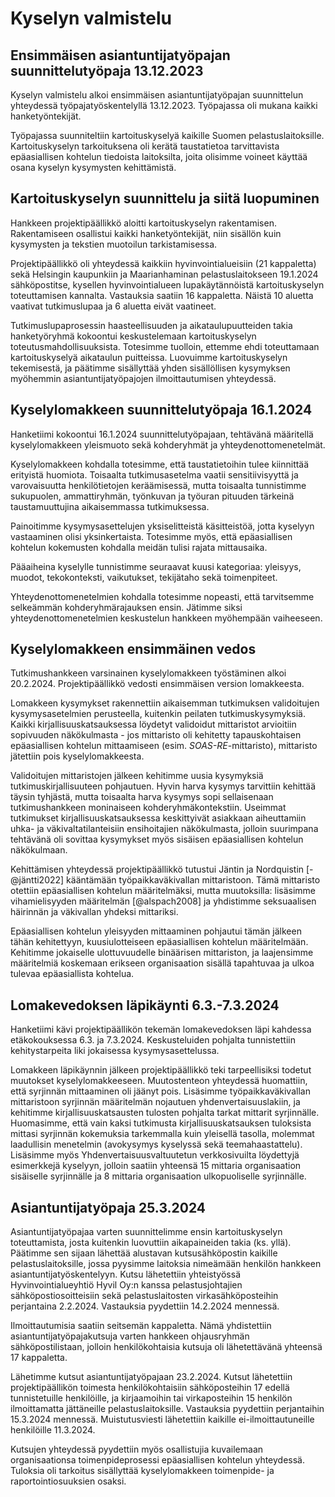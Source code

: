 # Kyselyn valmistelu {#sec-kyselynvalmistelu}

## Ensimmäisen asiantuntijatyöpajan suunnittelutyöpaja 13.12.2023

Kyselyn valmistelu alkoi ensimmäisen asiantuntijatyöpajan suunnittelun yhteydessä työpajatyöskentelyllä 13.12.2023. Työpajassa oli mukana kaikki hanketyöntekijät.

Työpajassa suunniteltiin kartoituskyselyä kaikille Suomen pelastuslaitoksille. Kartoituskyselyn tarkoituksena oli kerätä taustatietoa tarvittavista epäasiallisen kohtelun tiedoista laitoksilta, joita olisimme voineet käyttää osana kyselyn kysymysten kehittämistä.

## Kartoituskyselyn suunnittelu ja siitä luopuminen

Hankkeen projektipäällikkö aloitti kartoituskyselyn rakentamisen. Rakentamiseen osallistui kaikki hanketyöntekijät, niin sisällön kuin kysymysten ja tekstien muotoilun tarkistamisessa.

Projektipäällikkö oli yhteydessä kaikkiin hyvinvointialueisiin (21 kappaletta) sekä Helsingin kaupunkiin ja Maarianhaminan pelastuslaitokseen 19.1.2024 sähköpostitse, kysellen hyvinvointialueen lupakäytännöistä kartoituskyselyn toteuttamisen kannalta. Vastauksia saatiin 16 kappaletta. Näistä 10 aluetta vaativat tutkimuslupaa ja 6 aluetta eivät vaatineet.

Tutkimuslupaprosessin haasteellisuuden ja aikataulupuutteiden takia hanketyöryhmä kokoontui keskustelemaan kartoituskyselyn toteutusmahdollisuuksista. Totesimme tuolloin, ettemme ehdi toteuttamaan kartoituskyselyä aikataulun puitteissa. Luovuimme kartoituskyselyn tekemisestä, ja päätimme sisällyttää yhden sisällöllisen kysymyksen myöhemmin asiantuntijatyöpajojen ilmoittautumisen yhteydessä.

## Kyselylomakkeen suunnittelutyöpaja 16.1.2024

Hanketiimi kokoontui 16.1.2024 suunnittelutyöpajaan, tehtävänä määritellä kyselylomakkeen yleismuoto sekä kohderyhmät ja yhteydenottomenetelmät.

Kyselylomakkeen kohdalla totesimme, että taustatietoihin tulee kiinnittää erityistä huomiota. Toisaalta tutkimusasetelma vaatii sensitiivisyyttä ja varovaisuutta henkilötietojen keräämisessä, mutta toisaalta tunnistimme sukupuolen, ammattiryhmän, työnkuvan ja työuran pituuden tärkeinä taustamuuttujina aikaisemmassa tutkimuksessa.

Painoitimme kysymysasettelujen yksiselitteistä käsitteistöä, jotta kyselyyn vastaaminen olisi yksinkertaista. Totesimme myös, että epäasiallisen kohtelun kokemusten kohdalla meidän tulisi rajata mittausaika.

Pääaiheina kyselylle tunnistimme seuraavat kuusi kategoriaa: yleisyys, muodot, tekokonteksti, vaikutukset, tekijätaho sekä toimenpiteet.

Yhteydenottomenetelmien kohdalla totesimme nopeasti, että tarvitsemme selkeämmän kohderyhmärajauksen ensin. Jätimme siksi yhteydenottomenetelmien keskustelun hankkeen myöhempään vaiheeseen.

## Kyselylomakkeen ensimmäinen vedos

Tutkimushankkeen varsinainen kyselylomakkeen työstäminen alkoi 20.2.2024. Projektipäällikkö vedosti ensimmäisen version lomakkeesta.

Lomakkeen kysymykset rakennettiin aikaisemman tutkimuksen validoitujen kysymysasetelmien perusteella, kuitenkin peilaten tutkimuskysymyksiä. Kaikki kirjallisuuskatsauksessa löydetyt validoidut mittaristot arvioitiin sopivuuden näkökulmasta - jos mittaristo oli kehitetty tapauskohtaisen epäasiallisen kohtelun mittaamiseen (esim. *SOAS-RE*-mittaristo), mittaristo jätettiin pois kyselylomakkeesta.

Validoitujen mittaristojen jälkeen kehitimme uusia kysymyksiä tutkimuskirjallisuuteen pohjautuen. Hyvin harva kysymys tarvittiin kehittää täysin tyhjästä, mutta toisaalta harva kysymys sopi sellaisenaan tutkimushankkeen moninaiseen kohderyhmäkontekstiin. Useimmat tutkimukset kirjallisuuskatsauksessa keskittyivät asiakkaan aiheuttamiin uhka- ja väkivaltatilanteisiin ensihoitajien näkökulmasta, jolloin suurimpana tehtävänä oli sovittaa kysymykset myös sisäisen epäasiallisen kohtelun näkökulmaan.

Kehittämisen yhteydessä projektipäällikkö tutustui Jäntin ja Nordquistin [-@jäntti2022] kääntämään työpaikkaväkivallan mittaristoon. Tämä mittaristo otettiin epäasiallisen kohtelun määritelmäksi, mutta muutoksilla: lisäsimme vihamielisyyden määritelmän [@alspach2008] ja yhdistimme seksuaalisen häirinnän ja väkivallan yhdeksi mittariksi.

Epäasiallisen kohtelun yleisyyden mittaaminen pohjautui tämän jälkeen tähän kehitettyyn, kuusiulotteiseen epäasiallisen kohtelun määritelmään. Kehitimme jokaiselle ulottuvuudelle binäärisen mittariston, ja laajensimme määritelmiä koskemaan erikseen organisaation sisällä tapahtuvaa ja ulkoa tulevaa epäasiallista kohtelua.

## Lomakevedoksen läpikäynti 6.3.-7.3.2024

Hanketiimi kävi projektipäällikön tekemän lomakevedoksen läpi kahdessa etäkokouksessa 6.3. ja 7.3.2024. Keskusteluiden pohjalta tunnistettiin kehitystarpeita liki jokaisessa kysymysasettelussa.

Lomakkeen läpikäynnin jälkeen projektipäällikkö teki tarpeellisiksi todetut muutokset kyselylomakkeeseen. Muutostenteon yhteydessä huomattiin, että syrjinnän mittaaminen oli jäänyt pois. Lisäsimme työpaikkaväkivallan mittaristoon syrjinnän määritelmän nojautuen yhdenvertaisuuslakiin, ja kehitimme kirjallisuuskatsausten tulosten pohjalta tarkat mittarit syrjinnälle. Huomasimme, että vain kaksi tutkimusta kirjallisuuskatsauksen tuloksista mittasi syrjinnän kokemuksia tarkemmalla kuin yleisellä tasolla, molemmat laadullisin menetelmin (avokysymys kyselyssä sekä teemahaastattelu). Lisäsimme myös Yhdenvertaisuusvaltuutetun verkkosivuilta löydettyjä esimerkkejä kyselyyn, jolloin saatiin yhteensä 15 mittaria organisaation sisäiselle syrjinnälle ja 8 mittaria organisaation ulkopuoliselle syrjinnälle.

## Asiantuntijatyöpaja 25.3.2024

Asiantuntijatyöpajaa varten suunnittelimme ensin kartoituskyselyn toteuttamista, josta kuitenkin luovuttiin aikapaineiden takia (ks. yllä). Päätimme sen sijaan lähettää alustavan kutsusähköpostin kaikille pelastuslaitoksille, jossa pyysimme laitoksia nimeämään henkilön hankkeen asiantuntijatyöskentelyyn. Kutsu lähetettiin yhteistyössä Hyvinvointialueyhtiö Hyvil Oy:n kanssa pelastusjohtajien sähköpostiosoitteisiin sekä pelastuslaitosten virkasähköposteihin perjantaina 2.2.2024. Vastauksia pyydettiin 14.2.2024 mennessä.

Ilmoittautumisia saatiin seitsemän kappaletta. Nämä yhdistettiin asiantuntijatyöpajakutsuja varten hankkeen ohjausryhmän sähköpostilistaan, jolloin henkilökohtaisia kutsuja oli lähetettävänä yhteensä 17 kappaletta.

Lähetimme kutsut asiantuntijatyöpajaan 23.2.2024. Kutsut lähetettiin projektipäällikön toimesta henkilökohtaisiin sähköposteihin 17 edellä tunnistetuille henkilöille, ja kirjaamoihin tai virkaposteihin 15 henkilön ilmoittamatta jättäneille pelastuslaitoksille. Vastauksia pyydettiin perjantaihin 15.3.2024 mennessä. Muistutusviesti lähetettiin kaikille ei-ilmoittautuneille henkilöille 11.3.2024.

Kutsujen yhteydessä pyydettiin myös osallistujia kuvailemaan organisaationsa toimenpideprosessi epäasiallisen kohtelun yhteydessä. Tuloksia oli tarkoitus sisällyttää kyselylomakkeen toimenpide- ja raportointiosuuksien osaksi.
